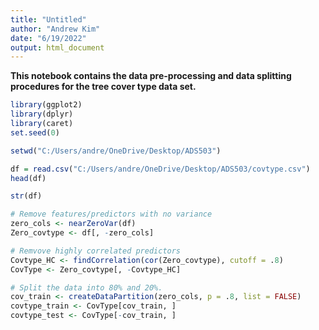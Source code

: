 ---
title: "Untitled"
author: "Andrew Kim"
date: "6/19/2022"
output: html_document
---

__This notebook contains the data pre-processing and data splitting procedures for the tree cover type data set.__

```{r}
library(ggplot2)
library(dplyr)
library(caret)
set.seed(0)
```

```{r}
setwd("C:/Users/andre/OneDrive/Desktop/ADS503")
```

```{r}
df = read.csv("C:/Users/andre/OneDrive/Desktop/ADS503/covtype.csv")
head(df)
```

```{r}
str(df)
```

```{r}
# Remove features/predictors with no variance
zero_cols <- nearZeroVar(df)
Zero_covtype <- df[, -zero_cols]
```

```{r}
# Remvove highly correlated predictors
Covtype_HC <- findCorrelation(cor(Zero_covtype), cutoff = .8)
CovType <- Zero_covtype[, -Covtype_HC]
```


```{r}
# Split the data into 80% and 20%.
cov_train <- createDataPartition(zero_cols, p = .8, list = FALSE)
covtype_train <- CovType[cov_train, ]
covtype_test <- CovType[-cov_train, ]
```









